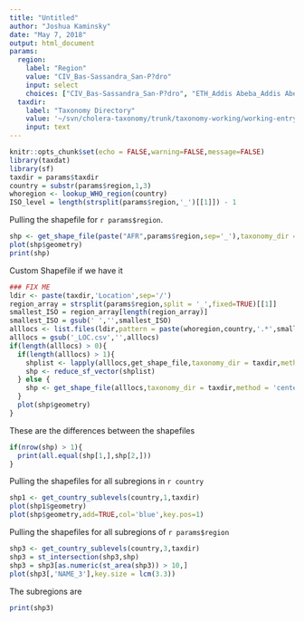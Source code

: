 ---
title: "Untitled"
author: "Joshua Kaminsky"
date: "May 7, 2018"
output: html_document
params:
  region:
    label: "Region"
    value: "CIV_Bas-Sassandra_San-P?dro"
    input: select
    choices: ["CIV_Bas-Sassandra_San-P?dro", "ETH_Addis Abeba_Addis Abeba", "MOZ_Nassa_Lago Niassa", "SEN_Louga_K?b?mer", "UGA_Bushenyi_Igara", "UGA_Kabarole_Burahya", "UGA_Kabarole_Burahya", "UGA_Kanungu_Kinkiizi", "UGA_Kibale_Buyaga", "UGA_Masindi_Bujenje", "UGA_Masindi_Bujenje", "UGA_Masindi_Bujenje", "UGA_Rakai_Kooki", "UGA_Soroti_Soroti", "UGA_Tororo_Tororo"]  
  taxdir:
    label: "Taxonomy Directory"
    value: '~/svn/cholera-taxonomy/trunk/taxonomy-working/working-entry1/'
    input: text
---

```{r setup, include=FALSE}
knitr::opts_chunk$set(echo = FALSE,warning=FALSE,message=FALSE)
library(taxdat)
library(sf)
taxdir = params$taxdir
country = substr(params$region,1,3)
whoregion <- lookup_WHO_region(country)
ISO_level = length(strsplit(params$region,'_')[[1]]) - 1
```

Pulling the shapefile for `r params$region`.
```{r}
shp <- get_shape_file(paste("AFR",params$region,sep='_'),taxonomy_dir = taxdir)
plot(shp$geometry)
print(shp)
```
Custom Shapefile if we have it
```{r}
### FIX ME
ldir <- paste(taxdir,'Location',sep='/')
region_array = strsplit(params$region,split = '_',fixed=TRUE)[[1]]
smallest_ISO = region_array[length(region_array)]
smallest_ISO = gsub(' ','',smallest_ISO)
alllocs <- list.files(ldir,pattern = paste(whoregion,country,'.*',smallest_ISO,'LOC.csv',sep='_'),ignore.case = TRUE)
alllocs = gsub('_LOC.csv','',alllocs)
if(length(alllocs) > 0){
  if(length(alllocs) > 1){
    shplist <- lapply(alllocs,get_shape_file,taxonomy_dir = taxdir,method = 'center')
    shp <- reduce_sf_vector(shplist)
  } else {
    shp <- get_shape_file(alllocs,taxonomy_dir = taxdir,method = 'center')
  }
  plot(shp$geometry)
}
```

These are the differences between the shapefiles
```{r}
if(nrow(shp) > 1){
  print(all.equal(shp[1,],shp[2,]))
}
```
Pulling the shapefiles for all subregions in `r country`
```{r}
shp1 <- get_country_sublevels(country,1,taxdir)
plot(shp1$geometry)
plot(shp$geometry,add=TRUE,col='blue',key.pos=1)
```

Pulling the shapefiles for all subregions of `r params$region`
```{r}
shp3 <- get_country_sublevels(country,3,taxdir)
shp3 = st_intersection(shp3,shp)
shp3 = shp3[as.numeric(st_area(shp3)) > 10,]
plot(shp3[,'NAME_3'],key.size = lcm(3.3))
```

The subregions are
```{r}
print(shp3)
```